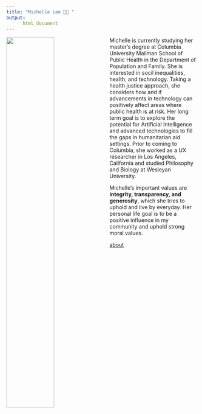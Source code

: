 ```yaml
---
title: "Michelle Lee 👋🏼 "
output: 
      html_document
---
```

<image src = "./pix/home_photo.jpg" style="float:left;margin-right:20px;width:50%">

Michelle is currently studying her master's degree at Columbia University Mailman School of Public Health in the Department of Population and Family. She is interested in socil inequalities, health, and technology. Taking a health justice approach, she considers how and if advancements in technology can positively affect areas where public health is at risk. Her long term goal is to explore the potential for Artificial Intelligence and advanced technologies to fill the gaps in humanitarian aid settings. Prior to coming to Columbia, she worked as a UX researcher in Los Angeles, California and studied Philosophy and Biology at Wesleyan University. 

Michelle's important values are **integrity, transparency, and generosity**, which she tries to uphold and live by everyday. Her personal life goal is to be a positive influence in my community and uphold strong moral values. 

[about](about.html)

